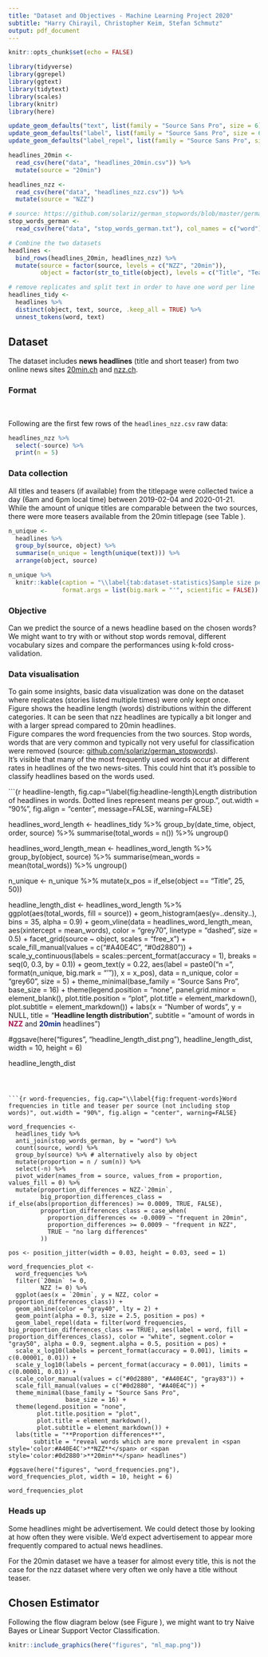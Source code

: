 ```yaml
---
title: "Dataset and Objectives - Machine Learning Project 2020"
subtitle: "Harry Chirayil, Christopher Keim, Stefan Schmutz"
output: pdf_document
---
```


```r
knitr::opts_chunk$set(echo = FALSE)

library(tidyverse)
library(ggrepel)
library(ggtext)
library(tidytext)
library(scales)
library(knitr)
library(here)

update_geom_defaults("text", list(family = "Source Sans Pro", size = 6))
update_geom_defaults("label", list(family = "Source Sans Pro", size = 6))
update_geom_defaults("label_repel", list(family = "Source Sans Pro", size = 6))
```

```r

headlines_20min <-
  read_csv(here("data", "headlines_20min.csv")) %>%
  mutate(source = "20min")

headlines_nzz <-
  read_csv(here("data", "headlines_nzz.csv")) %>%
  mutate(source = "NZZ")

# source: https://github.com/solariz/german_stopwords/blob/master/german_stopwords_plain.txt
stop_words_german <-
  read_csv(here("data", "stop_words_german.txt"), col_names = c("word"))

# Combine the two datasets
headlines <-
  bind_rows(headlines_20min, headlines_nzz) %>%
  mutate(source = factor(source, levels = c("NZZ", "20min")),
         object = factor(str_to_title(object), levels = c("Title", "Teaser"))) 

# remove replicates and split text in order to have one word per line
headlines_tidy <-
  headlines %>%
  distinct(object, text, source, .keep_all = TRUE) %>%
  unnest_tokens(word, text)

```


## Dataset
The dataset includes **news headlines** (title and short teaser) from two online news sites [20min.ch](https://www.20min.ch/) and [nzz.ch](https://www.nzz.ch/).


### Format
\begin{tabular}{ll}
date\_time & date and time of web scraping in Coordinated Universal Time (UTC) \\  
object & type of text, either "title" or "teaser" \\   
order & order headline appeared on website, makes it possible to link title and teaser \\  
text & full text, all in lowercase and punctuation marks removed \\  
\end{tabular}

&nbsp;

Following are the first few rows of the `headlines_nzz.csv` raw data:

```r
headlines_nzz %>%
  select(-source) %>%
  print(n = 5)
```


### Data collection
All titles and teasers (if available) from the titlepage were collected twice a day (6am and 6pm local time) between 2019-02-04 and 2020-01-21.  
While the amount of unique titles are comparable between the two sources, there were more teasers available from the 20min titlepage (see Table \ref{tab:dataset-statistics}).

```r
n_unique <-
  headlines %>%
  group_by(source, object) %>%
  summarise(n_unique = length(unique(text))) %>%
  arrange(object, source)

n_unique %>%
  knitr::kable(caption = "\\label{tab:dataset-statistics}Sample size per class",
               format.args = list(big.mark = "'", scientific = FALSE))
```


### Objective
Can we predict the source of a news headline based on the chosen words?  
We might want to try with or without stop words removal, different vocabulary sizes and compare the performances using k-fold cross-validation.


### Data visualisation
To gain some insights, basic data visualization was done on the dataset where replicates (stories listed multiple times) were only kept once.  
Figure \ref{fig:headline-length} shows the headline length (words) distributions within the different categories. It can be seen that nzz headlines are typically a bit longer and with a larger spread compared to 20min headlines.  
Figure \ref{fig:word-frequencies} compares the word frequencies from the two sources. Stop words, words that are very common and typically not very useful for classification were removed (source: [github.com/solariz/german_stopwords](https://github.com/solariz/german_stopwords/blob/master/german_stopwords_plain.txt)).  
It's visible that many of the most frequently used words occur at different rates in headlines of the two news-sites. This could hint that it's possible to classify headlines based on the words used.

```{r headline-length, fig.cap="\\label{fig:headline-length}Length distribution of headlines in words. Dotted lines represent means per group.", out.width = "90%", fig.align = "center", message=FALSE, warning=FALSE}

headlines_word_length <-
  headlines_tidy %>%
  group_by(date_time, object, order, source) %>%
  summarise(total_words = n()) %>%
  ungroup()

headlines_word_length_mean <-
  headlines_word_length %>%
  group_by(object, source) %>%
  summarise(mean_words = mean(total_words)) %>%
  ungroup()

n_unique <-
  n_unique %>%
  mutate(x_pos = if_else(object == "Title", 25, 50))



headline_length_dist <-
  headlines_word_length %>%
  ggplot(aes(total_words, fill = source)) +
  geom_histogram(aes(y=..density..), bins = 35, alpha = 0.9) +
  geom_vline(data = headlines_word_length_mean, aes(xintercept = mean_words), color = "grey70", linetype = "dashed", size = 0.5) +
  facet_grid(source ~ object, scales = "free_x") +
  scale_fill_manual(values = c("#A40E4C", "#0d2880")) +
  scale_y_continuous(labels = scales::percent_format(accuracy = 1), breaks = seq(0, 0.3, by = 0.1)) +
  geom_text(y = 0.22, aes(label = paste0("n = ", format(n_unique, big.mark = "'")), x = x_pos), data = n_unique, color = "grey60", size = 5) +
  theme_minimal(base_family = "Source Sans Pro",
                base_size = 16) +
  theme(legend.position = "none",
        panel.grid.minor = element_blank(),
        plot.title.position = "plot",
        plot.title = element_markdown(),
        plot.subtitle = element_markdown()) +
  labs(x = "Number of words",
       y = NULL, 
       title = "**Headline length distribution**",
       subtitle = "amount of words in <span style='color:#A40E4C'>**NZZ**</span> and <span style='color:#0d2880'>**20min**</span> headlines")

#ggsave(here("figures", "headline_length_dist.png"), headline_length_dist, width = 10, height = 6)

headline_length_dist
```



```{r word-frequencies, fig.cap="\\label{fig:frequent-words}Word frequencies in title and teaser per source (not including stop words)", out.width = "90%", fig.align = "center", warning=FALSE}

word_frequencies <-
  headlines_tidy %>%
  anti_join(stop_words_german, by = "word") %>%
  count(source, word) %>%
  group_by(source) %>% # alternatively also by object
  mutate(proportion = n / sum(n)) %>%
  select(-n) %>%
  pivot_wider(names_from = source, values_from = proportion, values_fill = 0) %>%
  mutate(proportion_differences = NZZ-`20min`,
         big_proportion_differences_class = if_else(abs(proportion_differences) >= 0.0009, TRUE, FALSE),
         proportion_differences_class = case_when(
           proportion_differences <= -0.0009 ~ "frequent in 20min",
           proportion_differences >= 0.0009 ~ "frequent in NZZ",
           TRUE ~ "no larg differences"
         ))

pos <- position_jitter(width = 0.03, height = 0.03, seed = 1)

word_frequencies_plot <-
  word_frequencies %>%
  filter(`20min` != 0,
         NZZ != 0) %>%
  ggplot(aes(x = `20min`, y = NZZ, color = proportion_differences_class)) +
  geom_abline(color = "gray40", lty = 2) +
  geom_point(alpha = 0.3, size = 2.5, position = pos) +
  geom_label_repel(data = filter(word_frequencies, big_proportion_differences_class == TRUE), aes(label = word, fill = proportion_differences_class), color = "white", segment.color = "gray50", alpha = 0.9, segment.alpha = 0.5, position = pos) +
  scale_x_log10(labels = percent_format(accuracy = 0.001), limits = c(0.00001, 0.01)) +
  scale_y_log10(labels = percent_format(accuracy = 0.001), limits = c(0.00001, 0.01)) +
  scale_color_manual(values = c("#0d2880", "#A40E4C", "gray83")) +
  scale_fill_manual(values = c("#0d2880", "#A40E4C")) +
  theme_minimal(base_family = "Source Sans Pro",
                base_size = 16) +
  theme(legend.position = "none",
        plot.title.position = "plot",
        plot.title = element_markdown(),
        plot.subtitle = element_markdown()) +
  labs(title = "**Proportion differences**",
       subtitle = "reveal words which are more prevalent in <span style='color:#A40E4C'>**NZZ**</span> or <span style='color:#0d2880'>**20min**</span> headlines")

#ggsave(here("figures", "word_frequencies.png"), word_frequencies_plot, width = 10, height = 6)

word_frequencies_plot
```


### Heads up
Some headlines might be advertisement. We could detect those by looking at how often they were visible. We'd expect advertisement to appear more frequently compared to actual news headlines.  

For the 20min dataset we have a teaser for almost every title, this is not the case for the nzz dataset where very often we only have a title without teaser.


## Chosen Estimator
Following the flow diagram below (see Figure \ref{fig:ml-map}), we might want to try Naive Bayes or Linear Support Vector Classification.  

```r
knitr::include_graphics(here("figures", "ml_map.png"))
```
